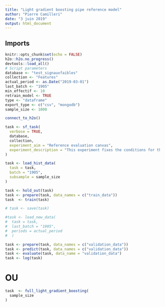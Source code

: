 ```yaml
---
title: "Light gradient boosting pipe reference model"
author: "Pierre Camilleri"
date: "3 juin 2019"
output: html_document
---
```


## Imports
```r
knitr::opts_chunk$set(echo = FALSE)
h2o::h2o.no_progress()
devtools::load_all()
# Script parameters
database <- "test_signauxfaibles"
collection <- "Features"
actual_period <- as.Date("2019-03-01")
last_batch <- "1905"
min_effectif <- 10
retrain_model <- TRUE
type <- "dataframe"
export_type <- c("csv", "mongodb")
sample_size <- 1000
```

```r
connect_to_h2o()
```

```r
task <- sf_task(
  verbose = TRUE,
  database,
  collection,
  experiment_aim = "Reference evaluation canvas",
  experiment_description = "This experiment fixes the conditions for the evaluation of a new algorithm compared to former versions"
)

task <- load_hist_data(
  task = task,
  batch = "1905",
  subsample = sample_size
)
```

```r
task <- hold_out(task)
task <- prepare(task, data_names = c("train_data"))
task  <- train(task)
```

```r
# task <- save(task)
```

```r
#task <- load_new_data(
#  task = task,
#  last_batch = "1905",
#  periods = actual_period
#  )
```

```r
task <- prepare(task, data_names = c("validation_data"))
task <- predict(task, data_names = c("validation_data"))
task <- evaluate(task, data_name = "validation_data")
task <- log(task)
```

# OU
```r
task  <- full_light_gradient_boosting(
  sample_size
)
```

